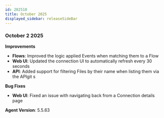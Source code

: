 ```yaml
---
id: 202510
title: October 2025
displayed_sidebar: releaseSideBar
---
```

### October 2 2025

**Improvements**
- **Flows**: Improved the logic applied Events when matching them to a Flow
- **Web UI**: Updated the connection UI to automatically refresh every 30 seconds
- **API**: Added support for filtering Files by their name when listing them via the APIgit s

**Bug Fixes**
- **Web UI**: Fixed an issue with navigating back from a Connection details page

**Agent Version**: 5.5.63
